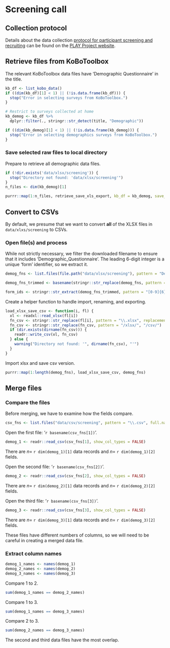 # Screening call {-}

## Collection protocol {-}

Details about the data collection [protocol for participant screening and recruiting](https://www.play-project.org/collection.html#Participant_Recruitment) can be found on the [PLAY Project website](https://play-project.org).

## Retrieve files from KoBoToolbox {-}

The relevant KoBoToolbox data files have 'Demographic Questionnaire' in the title.

```r
kb_df <- list_kobo_data()
if ((dim(kb_df)[1] < 1) || (!is.data.frame(kb_df))) {
  stop("Error in selecting surveys from KoBoToolbox.")
}

# Restrict to surveys collected at home
kb_demog <- kb_df %>%
  dplyr::filter(., stringr::str_detect(title, "Demographic"))

if ((dim(kb_demog)[1] < 1) || (!is.data.frame(kb_demog))) {
  stop("Error in selecting demographics surveys from KoBoToolbox.")
}
```

### Save selected raw files to local directory {-}

Prepare to retrieve all demographic data files.

```r
if (!dir.exists('data/xlsx/screening')) {
  stop("Directory not found: 'data/xlsx/screening'")
}
n_files <- dim(kb_demog)[1]
```

```r
purrr::map(1:n_files, retrieve_save_xls_export, kb_df = kb_demog, save_dir = "data/xlsx/screening")
```

## Convert to CSVs {-}

By default, we presume that we want to convert **all** of the XLSX files in `data/xlxs/screening` to CSVs.

### Open file(s) and process {-}

While not strictly necessary, we filter the downloaded filename to ensure that it includes 'Demographic_Questionnaire'.
The leading 6-digit integer is a unique 'form' identifier, so we extract it.

```r
demog_fns <- list.files(file.path("data/xlsx/screening"), pattern = "Demographic_Questionnaire", full.names = TRUE)

demog_fns_trimmed <- basename(stringr::str_replace(demog_fns, pattern = "\\.xlsx", replacement = "\\.csv"))

form_ids <- stringr::str_extract(demog_fns_trimmed, pattern = "[0-9]{6}")
```

Create a helper function to handle import, renaming, and exporting.

```r
load_xlsx_save_csv <- function(i, fl) {
  xl <- readxl::read_xlsx(fl[i])
  fn_csv <- stringr::str_replace(fl[i], pattern = "\\.xlsx", replacement = "\\.csv")
  fn_csv <- stringr::str_replace(fn_csv, pattern = "/xlsx/", "/csv/")
  if (dir.exists(dirname(fn_csv))) {
    readr::write_csv(xl, fn_csv)    
  } else {
    warning("Directory not found: '", dirname(fn_csv), "'")
  }
}
```

Import xlsx and save csv version.

```r
purrr::map(1:length(demog_fns), load_xlsx_save_csv, demog_fns)
```


## Merge files {-}

### Compare the files {-}

Before merging, we have to examine how the fields compare.

```r
csv_fns <- list.files("data/csv/screening", pattern = "\\.csv", full.names = TRUE)
```

Open the first file: '`r basename(csv_fns[1])`'.

```r
demog_1 <- readr::read_csv(csv_fns[1], show_col_types = FALSE)
```

There are $n=$ `r dim(demog_1)[1]` data records and $n=$ `r dim(demog_1)[2]` fields.

Open the second file: '`r basename(csv_fns[2])`'.

```r
demog_2 <- readr::read_csv(csv_fns[2], show_col_types = FALSE)
```

There are $n=$ `r dim(demog_2)[1]` data records and $n=$ `r dim(demog_2)[2]` fields.

Open the third file: '`r basename(csv_fns[3])`'.

```r
demog_3 <- readr::read_csv(csv_fns[3], show_col_types = FALSE)
```

There are $n=$ `r dim(demog_3)[1]` data records and $n=$ `r dim(demog_3)[2]` fields.

::: {.rmdnote}
These files have different numbers of columns, so we will need to be careful in creating a merged data file.
:::

### Extract column names {-}

```r
demog_1_names <- names(demog_1)
demog_2_names <- names(demog_2)
demog_3_names <- names(demog_3)
```

Compare 1 to 2.

```r
sum(demog_1_names == demog_2_names)
```

Compare 1 to 3.

```r
sum(demog_1_names == demog_3_names)
```

Compare 2 to 3.

```r
sum(demog_2_names == demog_3_names)
```

The second and third data files have the most overlap.